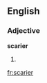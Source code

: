 ==English==
===Adjective===
'''scarier'''
# {{comparative of|[[scary]]}}

{{anagrams:en/aceirrs}}
[[fr:scarier]]